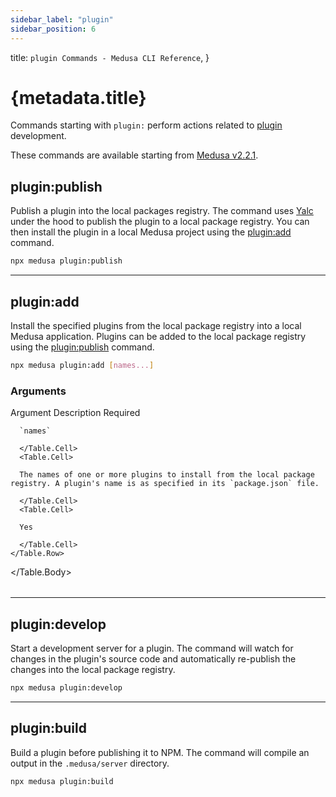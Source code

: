 ```yaml
---
sidebar_label: "plugin"
sidebar_position: 6
---
```



  title: `plugin Commands - Medusa CLI Reference`,
}

# {metadata.title}

Commands starting with `plugin:` perform actions related to [plugin](!docs!/learn/fundamentals/plugins) development.

<Note>

These commands are available starting from [Medusa v2.2.1](https://github.com/medusajs/medusa/releases/tag/v2.2.1).

</Note>

## plugin\:publish

Publish a plugin into the local packages registry. The command uses [Yalc](https://github.com/wclr/yalc) under the hood to publish the plugin to a local package registry. You can then install the plugin in a local Medusa project using the [plugin\:add](#pluginadd) command.

```bash
npx medusa plugin:publish
```

---

## plugin\:add

Install the specified plugins from the local package registry into a local Medusa application. Plugins can be added to the local package registry using the [plugin\:publish](#pluginpublish) command.

```bash
npx medusa plugin:add [names...]
```

### Arguments

<Table>
  <Table.Header>
    <Table.Row>
      <Table.HeaderCell>Argument</Table.HeaderCell>
      <Table.HeaderCell>Description</Table.HeaderCell>
      <Table.HeaderCell>Required</Table.HeaderCell>
    </Table.Row>
  </Table.Header>
  <Table.Body>
    <Table.Row>
      <Table.Cell>
      
      `names`
      
      </Table.Cell>
      <Table.Cell>

      The names of one or more plugins to install from the local package registry. A plugin's name is as specified in its `package.json` file.
      
      </Table.Cell>
      <Table.Cell>

      Yes

      </Table.Cell>
    </Table.Row>
  </Table.Body>
</Table>

---

## plugin\:develop

Start a development server for a plugin. The command will watch for changes in the plugin's source code and automatically re-publish the changes into the local package registry.

```bash
npx medusa plugin:develop
```

---

## plugin\:build

Build a plugin before publishing it to NPM. The command will compile an output in the `.medusa/server` directory.

```bash
npx medusa plugin:build
```

